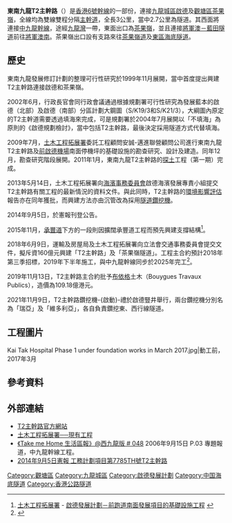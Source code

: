 {{HK future infrastructure}}
{{NoteTA
|G1=Unit
}}
{{Infobox Hong Kong Tunnel
| 中文隧道名稱 = 東南九龍T2主幹路
| 英文隧道名稱 = Trunk Road T2, Southeast Kowloon
| 行車隧道 = 是
| 圖片 = File:Kai Tak Trunk Road T2.JPG
| 圖片說明 = T2主幹道模型
| 隸屬幹線 = 6
| 路段總長度 = 3.0
| 車速限制 = 預計70或80公里每小時
| 管道數量 = 2條管道、雙向行車
| 行車線數量 = 雙線雙程
| 所在地區 =  {{HKG}}[[東九龍|東九龍]]
| 起點 = [[九龍城區|九龍城區]][[土瓜灣|土瓜灣]][[中九龍幹線|中九龍幹線]]
| 終點 = [[觀塘區|觀塘區]][[茶果嶺|茶果嶺]][[將軍澳－藍田隧道|將軍澳－藍田隧道]]
| 隧道動工日期 = 2019年11月14日
| 隧道興建計劃 =   
| 隧道舊名資料 =  
| 收費 = 免費
| 收費廣場位置 = 
| 通車日期 = 約2026年
| 興建模式 = GOV
| 擁有人 = [[香港特別行政區政府|香港特別行政區政府]]
| 管理機構 = 
}}

'''東南九龍T2主幹路'''（{{lang-en|'''Trunk Road T2, Southeast Kowloon'''}}）是[[香港6號幹線|香港6號幹線]]的一部份，連接[[九龍城區|九龍城區]][[啟德|啟德]]及[[觀塘區|觀塘區]][[茶果嶺|茶果嶺]]，全線均為雙線雙程分隔[[主幹道|主幹道]]，全長3公里，當中2.7公里為隧道。其西面將連接[[中九龍幹線|中九龍幹線]]，途經[[九龍灣|九龍灣]]一帶，東面出口為[[茶果嶺|茶果嶺]]，並且連接[[將軍澳－藍田隧道|將軍澳－藍田隧道]]前往[[將軍澳南|將軍澳南]]。茶果嶺出口設有支路來往[[茶果嶺道|茶果嶺道]]及[[東區海底隧道|東區海底隧道]]。

== 歷史 ==
東南九龍發展修訂計劃的整理可行性研究於1999年11月展開，當中首度提出興建T2主幹路連接啟德和茶果嶺。

2002年6月，行政長官會同行政會議通過根據規劃署可行性研究為發展藍本的啟德（北部）及啟德（南部）分區計劃大鋼圖（S/K19/3和S/K21/3），大綱圖內原定的T2主幹道需要透過填海來完成，可是規劃署於2004年7月展開以「不填海」為原則的《啟德規劃檢討》，當中包括T2主幹路，最後決定採用隧道方式代替填海。

2009年7月，[[土木工程拓展署|土木工程拓展署]]委託工程顧問安誠-邁進聯營顧問公司進行東南九龍T2主幹路及[[前啟德機場|前啟德機場]]南面停機坪的基礎設施的勘查研究、設計及建造。同年12月，勘查研究階段展開。2011年1月，東南九龍T2主幹路的[[探土|探土]]工程（第一期）完成。

2013年5月14日，土木工程拓展署向[[海濱事務委員會|海濱事務委員會]]啟德海濱發展專責小組提交T2主幹路有關工程的最新情況的資料文件。與此同時，T2主幹路的[[環境影響評估|環境影響評估]]報告亦在同年獲批，而興建方法亦由沉管改為採用[[隧道鑽挖機|隧道鑽挖機]]。

2014年9月5日，於憲報刊登公告。

2015年11月，[[承豐道|承豐道]]下方的一段則因擴闊承豐道工程而預先興建支撐結構<ref>[[土木工程拓展署|土木工程拓展署]] - [https://www.cedd.gov.hk/tc/projects/major/kw/klnkbe7711cl.html 啟德發展計劃－前跑道南面發展項目的基礎設施工程] {{Wayback|url=https://www.cedd.gov.hk/tc/projects/major/kw/klnkbe7711cl.html |date=20190220122541 }}</ref>。

2018年6月9日，運輸及房屋局及土木工程拓展署向立法會交通事務委員會提交文件，擬斥資160億元興建「T2主幹路」及「茶果嶺隧道」。工程主合約預計2018年第三季招標，2019年下半年施工，與中九龍幹線同步於2025年完工<ref>{{cite news|url=http://orientaldaily.on.cc/cnt/news/20180609/00176_031.html|date=2018年6月9日|accessdate=2018年7月24日|title=T2主幹路 料明年下半年施工|newspaper=[[東方日報_(香港)|東方日報 (香港)]]|archive-date=2019年12月7日|archive-url=https://web.archive.org/web/20191207185452/https://orientaldaily.on.cc/cnt/news/20180609/00176_031.html|dead-url=no}}</ref>。

2019年11月13日，T2主幹路主合約批予[[布依格|布依格]]土木（Bouygues Travaux Publics），造價為109.18億港元。

2021年11月9日，T2主幹路鑽挖機-{啟動}-禮於啟德豎井舉行，兩台鑽挖機分別名為「瑞亞」及「維多利亞」，各自負責鑽挖東、西行線隧道。

== 工程圖片 ==
<gallery>
Kai Tak Hospital Phase 1 under foundation works in March 2017.jpg|動工前，2017年3月
</gallery>

== 參考資料 ==
{{Reflist}}

== 外部連結 ==
*[https://www.trunkroadt2.hk/chi/ T2主幹路官方網站] {{Wayback|url=https://www.trunkroadt2.hk/chi/ |date=20210516154724 }}
*[https://web.archive.org/web/20140113104058/http://www.cedd.gov.hk/tc/projects/major/kw/klnkbe7785th.htm 土木工程拓展署──現有工程]
*[http://www.takemehome.com.hk/inpage_04.php 《Take me Home 生活區報》@西九龍版 # 048] {{Wayback|url=http://www.takemehome.com.hk/inpage_04.php|date=20071009020227}} 2006年9月15日 P.03 專題報道，中九龍幹線工程。
*[http://www.gld.gov.hk/egazette/pdf/20141836/cgn201418365102.pdf 2014年9月5日憲報 工務計劃項目第7785TH號T2主幹路] {{Wayback|url=http://www.gld.gov.hk/egazette/pdf/20141836/cgn201418365102.pdf |date=20191117114027 }}

{{香港6號幹線}}
{{香港隧道}}
{{模板:啟德發展區}}

[[Category:觀塘區|Category:觀塘區]]
[[Category:九龍城區|Category:九龍城區]]
[[Category:啟德發展計劃|Category:啟德發展計劃]]
[[Category:中国海底隧道|Category:中国海底隧道]]
[[Category:香港公路隧道|Category:香港公路隧道]]